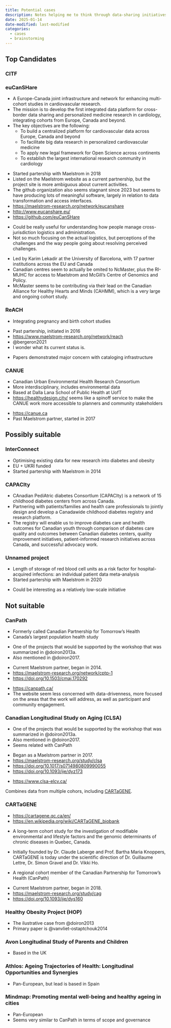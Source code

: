 ```yaml
---
title: Potential cases
description: Notes helping me to think through data-sharing initiatives that may serve as prospective cases.
date: 2025-01-14
date-modified: last-modified
categories: 
  - cases
  - brainstorming
---
```


## Top Candidates
### CITF

### euCanSHare
- A Europe-Canada joint infrastructure and network for enhancing multi-cohort studies in cardiovascular research.
- The mission is to develop the first integrated data platform for cross-border data sharing and personalized medicine research in cardiology, integrating cohorts from Europe, Canada and beyond. 
- The key objectives are the following:
  - To build a centralized platform for cardiovascular data across Europe, Canada and beyond
  - To facilitate big data research in personalized cardiovascular medicine
  - To apply new legal framework for Open Science across continents
  - To establish the largest international research community in cardiology

[]()

- Started partership with Maelstrom in 2018
- Listed on the Maelstrom website as a current partnership, but the project site is more ambiguous about current activities.
- The github organization also seems stagnant since 2023 but seems to have producing lots of meaningful software, largely in relation to data transformation and access interfaces.
- <https://maelstrom-research.org/network/eucanshare>
- <http://www.eucanshare.eu/>
- <https://github.com/euCanSHare>

[]()

- Could be really useful for understanding how people manage cross-jurisdiction logistics and administration.
- Not so much focusing on the actual logistics, but perceptions of the challenges and the way people going about resolving perceived challenges.

[]()

- Led by Karim Lekadir at the University of Barcelona, with 17 partner institutions across the EU and Canada
- Canadian centres seem to actually be omited to NcMaster, plus the RI-MUHC for access to Maelstrom and McGill's Centre of Genomics and Policy.
- McMaster seems to be contributing via their lead on the Canadian Alliance for Healthy Hearts and Minds (CAHMM), which is a very large and ongoing cohort study.

### ReACH
- Integrating pregnancy and birth cohort studies

[]()

- Past partership, initiated in 2016
- <https://www.maelstrom-research.org/network/reach>
- @bergeron2021
- I wonder what its current status is.

[]()

- Papers demonstrated major concern with cataloging infrastructure

### CANUE
- Canadian Urban Environmental Health Research Consortium
- More interdisciplinary, includes environmental data
- Based at Dalla Lana School of Public Health at UofT
- <https://healthydesign.city/> seems like a spinoff service to make the CANUE work more accessible to planners and community stakeholders

[]()

- <https://canue.ca>
- Past Maelstrom partner, started in 2017

## Possibly suitable
### InterConnect
- Optimising existing data for new research into diabetes and obesity
- EU + UKRI funded
- Started partership with Maelstrom in 2014

### CAPACIty
- CAnadian PediAtric diabetes ConsortIum (CAPACIty) is a network of 15 childhood diabetes centers from across Canada.
- Partnering with patients/families and health care professionals to jointly design and develop a Canadawide childhood diabetes registry and research platform.
- The registry will enable us to improve diabetes care and health outcomes for Canadian youth through comparison of diabetes care quality and outcomes between Canadian diabetes centers, quality improvement initiatives, patient-informed research initiatives across Canada, and successful advocacy work.

### Unnamed project
- Length of storage of red blood cell units as a risk factor for hospital-acquired infections: an individual patient data meta-analysis
- Started partership with Maelstrom in 2020

[]()

- Could be interesting as a relatively low-scale initiative

## Not suitable
### CanPath
- Formerly called Canadian Partnership for Tomorrow’s Health
- Canada’s largest population health study

[]()

- One of the projects that would be supported by the workshop that was summarized in @doiron2013a.
- Also mentioned in @doiron2017.

[]()

- Current Maelstrom partner, began in 2014.
- <https://maelstrom-research.org/network/cptp-1>
- <https://doi.org/10.1503/cmaj.170292>

[]()

- <https://canpath.ca/>
- The website seem less concerned with data-drivenness, more focused on the areas that the work will address, as well as participant and community engagement.

### Canadian Longitudinal Study on Aging (CLSA)
- One of the projects that would be supported by the workshop that was summarized in @doiron2013a.
- Also mentioned in @doiron2017.
- Seems related with CanPath

[]()

- Began as a Maelstrom partner in 2017.
- <https://maelstrom-research.org/study/clsa>
- <https://doi.org/10.1017/s0714980809990055>
- <https://doi.org/10.1093/ije/dyz173>

[]()

- <https://www.clsa-elcv.ca/>

[]()

Combines data from multiple cohors, including [CARTaGENE](potential-cases.qmd#cartagene).

### CARTaGENE
- <https://cartagene.qc.ca/en/>
- <https://en.wikipedia.org/wiki/CARTaGENE_biobank>

[]()

- A long-term cohort study for the investigation of modifiable environmental and lifestyle factors and the genomic determinants of chronic diseases in Quebec, Canada.

- Initially founded by Dr. Claude Laberge and Prof. Bartha Maria Knoppers, CARTaGENE is today under the scientific direction of Dr. Guillaume Lettre, Dr. Simon Gravel and Dr. Vikki Ho.

- A regional cohort member of the Canadian Partnership for Tomorrow's Health (CanPath)

[]()

- Current Maelstrom partner, began in 2018.
- <https://maelstrom-research.org/study/cag>
- <https://doi.org/10.1093/ije/dys160>

### Healthy Obesity Project (HOP)
- The ilustrative case from @doiron2013
- Primary paper is @vanvliet-ostaptchouk2014

### Avon Longitudinal Study of Parents and Children
  - Based in the UK

### Athlos: Ageing Trajectories of Health: Longitudinal Opportunities and Synergies
  - Pan-European, but lead is based in Spain

### Mindmap: Promoting mental well-being and healthy ageing in cities
  - Pan-European
  - Seems very similar to CanPath in terms of scope and governance

